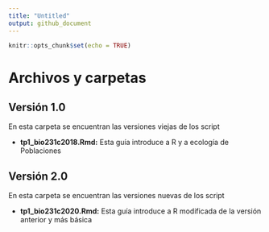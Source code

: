 ```yaml
---
title: "Untitled"
output: github_document
---
```


```r
knitr::opts_chunk$set(echo = TRUE)
```

# Archivos y carpetas

## Versión 1.0

En esta carpeta se encuentran las versiones viejas de los script

* **tp1_bio231c2018.Rmd:** Esta guía introduce a R y a ecología de Poblaciones

## Versión 2.0 

En esta carpeta se encuentran las versiones nuevas de los script

* **tp1_bio231c2020.Rmd:** Esta guía introduce a R modificada de la versión anterior y más básica




